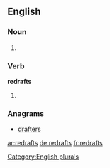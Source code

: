 ==English==

===Noun===
{{head|en}}

# {{plural of|redraft}}

===Verb===
'''redrafts'''

# {{en-third-person singular of|redraft}}

===Anagrams===
* [[drafters#English|drafters]]

[[Category:English plurals]]

[[ar:redrafts]]
[[de:redrafts]]
[[fr:redrafts]]
